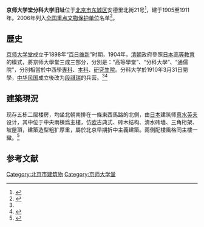 {{文物保护单位
| 级别 = 全国
| 名称 = 京师大学堂分科大学旧址
| 图片 = 
| 编号 = 6-874
| 分类 = 近现代重要史迹及代表性建筑
| 时代 = [[清|清]]
| 所在 = [[北京市|北京市]][[东城区_(北京市)|东城区]]
| 登录 = 2006年
| Cat = 北京全国重点文物保护单位
}}
'''京师大学堂分科大学旧址'''位于[[北京市|北京市]][[东城区_(北京市)|东城区]]安德里北街21号<ref>{{Cite book | author = 崔林涛| title = 中国历史文化名城大辞典, 第 1 卷| location = 北京 | publisher = 人民日报出版社 | date = 1998 | pages = |ISBN =7800029964| accessdate = 2020-08-01 | url = https://books.google.com.tw/books?id=0WkxAQAAIAAJ&q=%E4%BA%AC%E5%B8%88%E5%A4%A7%E5%AD%A6%E5%A0%82%E5%88%86%E7%A7%91%E5%A4%A7%E5%AD%A6%E6%97%A7%E5%9D%80%E5%AE%89%E5%BE%B7%E9%87%8C%E5%8C%97%E8%A1%9721%E5%8F%B7&dq=%E4%BA%AC%E5%B8%88%E5%A4%A7%E5%AD%A6%E5%A0%82%E5%88%86%E7%A7%91%E5%A4%A7%E5%AD%A6%E6%97%A7%E5%9D%80%E5%AE%89%E5%BE%B7%E9%87%8C%E5%8C%97%E8%A1%9721%E5%8F%B7&hl=zh-TW&sa=X&ved=2ahUKEwj2kqyNu_nqAhXVKqYKHViFDQoQ6AEwAXoECAMQAg| language= zh-cn| quote =  }}</ref>，建于1905至1911年。2006年列入[[全国重点文物保护单位|全国重点文物保护单位]]名单<ref name=分科大學>{{Cite web |url=http://wwj.beijing.gov.cn/bjww/362771/362779/dlpqgzdwwbhdw/523445/index.html |title=京師大學堂分科大學舊址 |accessdate=2020-07-24 |date=2006-09-29 |publisher=北京市文物局 |deadurl=yes |archiveurl=https://web.archive.org/web/20200724085839/http://wwj.beijing.gov.cn/bjww/362771/362779/dlpqgzdwwbhdw/523445/index.html |archivedate=2020-07-24 |df= }}</ref>。
==歷史==
[[京师大学堂|京师大学堂]]成立于1898年“[[百日维新|百日维新]]”时期，1904年，[[清朝|清朝]]政府參照[[日本高等教育|日本高等教育]]的模式，將京师大學堂三成三部分，分別是：“高等學堂”、“分科大學”、“通儒院”，分別相當於中西學[[專科學校|專科]]、[[本科|本科]]、[[研究生院|研究生院]]。分科大学於1910年3月31日開學，[[中华民国|中华民国]]成立後改为[[段祺瑞|段祺瑞]]的兵营。<ref name=分科大學/><ref >{{Cite web |url=http://www.chinawriter.com.cn/n1/2018/1218/c404063-30473416.html |title=寻找“老北大” |accessdate=2020-08-01 |date=2018年12月18日 |publisher=北京晚报 |author=宋君玮 |deadurl=yes |archiveurl=https://web.archive.org/web/20210616191848/https://www.chinawriter.com.cn/n1/2018/1218/c404063-30473416.html |archivedate=2021-06-16 |df= }}</ref>
==建築現況==
现存五栋二层楼房，均坐北朝南排在一條東西馬路的北側，由[[日本|日本]]建筑师[[真水英夫|真水英夫]]设计，其中位于中央兩棟爲主樓，仿[[欧洲|欧]]古典式、砖木结构、清水砖墙、三角桁架、坡屋頂，建築造型粗犷厚重，屬於北京早期折中主義建築。兩側配樓風格同主樓一緻。<ref name=分科學院>{{Cite web |url=http://wwj.beijing.gov.cn/bjww/362771/362780/bjsdwpsjwwbhdw/522253/index.html |title=京師大學堂分科學院舊址
|accessdate=2020-08-01 |date=2006-09-29 |publisher=北京市文物局 |deadurl=yes |archiveurl=|archivedate= |df= }}</ref>

==参考文献==
{{reflist}}
{{北京全国重点文物保护单位}}
{{北京大学}}

{{中國近代大學建築}}

[[Category:北京市建筑物|Category:北京市建筑物]]
[[Category:京师大学堂|Category:京师大学堂]]